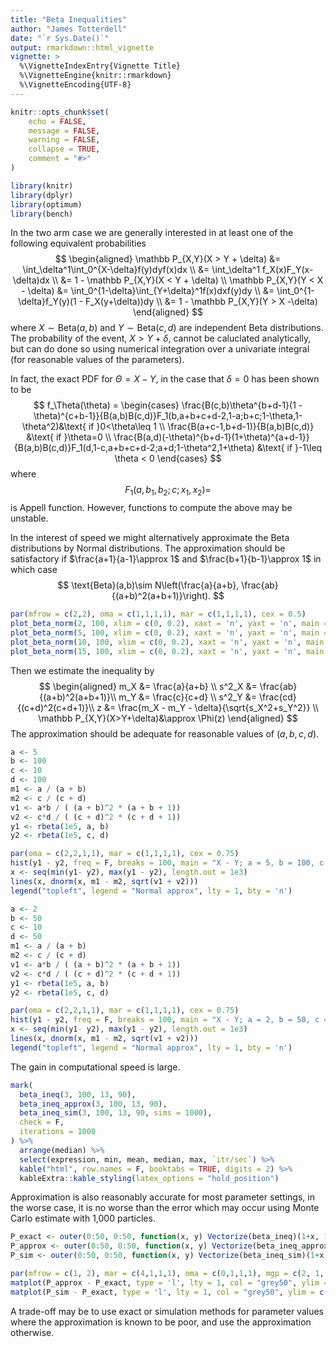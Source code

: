 ```yaml
---
title: "Beta Inequalities"
author: "James Totterdell"
date: "`r Sys.Date()`"
output: rmarkdown::html_vignette
vignette: >
  %\VignetteIndexEntry{Vignette Title}
  %\VignetteEngine{knitr::rmarkdown}
  %\VignetteEncoding{UTF-8}
---
```


```r
knitr::opts_chunk$set(
	echo = FALSE,
	message = FALSE,
	warning = FALSE,
	collapse = TRUE,
	comment = "#>"
)
```


```r
library(knitr)
library(dplyr)
library(optimum)
library(bench)
```

In the two arm case we are generally interested in at least one of the following equivalent probabilities
$$
\begin{aligned}
\mathbb P_{X,Y}(X > Y + \delta) &= \int_\delta^1\int_0^{X-\delta}f(y)dyf(x)dx \\
&= \int_\delta^1 f_X(x)F_Y(x-\delta)dx \\
&= 1 - \mathbb P_{X,Y}(X < Y + \delta) \\
\mathbb P_{X,Y}(Y < X - \delta) &= \int_0^{1-\delta}\int_{Y+\delta}^1f(x)dxf(y)dy \\
&= \int_0^{1-\delta}f_Y(y)(1 - F_X(y+\delta))dy \\
&= 1 - \mathbb P_{X,Y}(Y > X -\delta)
\end{aligned}
$$
where $X\sim\text{Beta}(a,b)$ and $Y\sim\text{Beta}(c,d)$ are independent Beta distributions. The probability of the event, $X>Y+\delta$, cannot be caluclated analytically, but can do done so using numerical integration over a univariate integral (for reasonable values of the parameters).

In fact, the exact PDF for $\Theta = X - Y$, in the case that $\delta=0$ has been shown to be
$$
f_\Theta(\theta) = \begin{cases}
\frac{B(c,b)\theta^{b+d-1}(1 - \theta)^{c+b-1}}{B(a,b)B(c,d)}F_1(b,a+b+c+d-2,1-a;b+c;1-\theta,1-\theta^2)&\text{ if }0<\theta\leq 1 \\
\frac{B(a+c-1,b+d-1)}{B(a,b)B(c,d)} &\text{ if }\theta=0 \\
\frac{B(a,d)(-\theta)^{b+d-1}(1+\theta)^{a+d-1}}{B(a,b)B(c,d)}F_1(d,1-c,a+b+c+d-2;a+d;1-\theta^2,1+\theta) &\text{ if }-1\leq \theta < 0
\end{cases}
$$
where
$$
F_1(a,b_1,b_2;c;x_1,x_2) = 
$$
is Appell function. However, functions to compute the above may be unstable.

In the interest of speed we might alternatively approximate the Beta distributions by Normal distributions. The approximation should be satisfactory if $\frac{a+1}{a-1}\approx 1$ and $\frac{b+1}{b-1}\approx 1$ in which case
$$
\text{Beta}(a,b)\sim N\left(\frac{a}{a+b}, \frac{ab}{(a+b)^2(a+b+1)}\right).
$$


```r
par(mfrow = c(2,2), oma = c(1,1,1,1), mar = c(1,1,1,1), cex = 0.5)
plot_beta_norm(2, 100, xlim = c(0, 0.2), xaxt = 'n', yaxt = 'n', main = "Beta(2,100)")
plot_beta_norm(5, 100, xlim = c(0, 0.2), xaxt = 'n', yaxt = 'n', main = "Beta(5,100)")
plot_beta_norm(10, 100, xlim = c(0, 0.2), xaxt = 'n', yaxt = 'n', main = "Beta(10,100)")
plot_beta_norm(15, 100, xlim = c(0, 0.2), xaxt = 'n', yaxt = 'n', main = "Beta(15,100)")
```

Then we estimate the inequality by
$$
\begin{aligned}
m_X &= \frac{a}{a+b} \\
s^2_X &= \frac{ab}{(a+b)^2(a+b+1)}\\
m_Y &= \frac{c}{c+d} \\
s^2_Y &= \frac{cd}{(c+d)^2(c+d+1)}\\
z &= \frac{m_X - m_Y - \delta}{\sqrt{s_X^2+s_Y^2}} \\
\mathbb P_{X,Y}(X>Y+\delta)&\approx \Phi(z)
\end{aligned}
$$
The approximation should be adequate for reasonable values of $(a,b,c,d)$.

```r
a <- 5
b <- 100
c <- 10
d <- 100
m1 <- a / (a + b)
m2 <- c / (c + d)
v1 <- a*b / ( (a + b)^2 * (a + b + 1))
v2 <- c*d / ( (c + d)^2 * (c + d + 1))
y1 <- rbeta(1e5, a, b)
y2 <- rbeta(1e5, c, d)

par(oma = c(2,2,1,1), mar = c(1,1,1,1), cex = 0.75)
hist(y1 - y2, freq = F, breaks = 100, main = "X - Y; a = 5, b = 100, c = 10, d = 100")
x <- seq(min(y1- y2), max(y1 - y2), length.out = 1e3)
lines(x, dnorm(x, m1 - m2, sqrt(v1 + v2)))
legend("topleft", legend = "Normal approx", lty = 1, bty = 'n')

a <- 2
b <- 50
c <- 10
d <- 50
m1 <- a / (a + b)
m2 <- c / (c + d)
v1 <- a*b / ( (a + b)^2 * (a + b + 1))
v2 <- c*d / ( (c + d)^2 * (c + d + 1))
y1 <- rbeta(1e5, a, b)
y2 <- rbeta(1e5, c, d)

par(oma = c(2,2,1,1), mar = c(1,1,1,1), cex = 0.75)
hist(y1 - y2, freq = F, breaks = 100, main = "X - Y; a = 2, b = 50, c = 10, d = 50")
x <- seq(min(y1- y2), max(y1 - y2), length.out = 1e3)
lines(x, dnorm(x, m1 - m2, sqrt(v1 + v2)))
legend("topleft", legend = "Normal approx", lty = 1, bty = 'n')
```


The gain in computational speed is large.

```r
mark(
  beta_ineq(3, 100, 13, 90),
  beta_ineq_approx(3, 100, 13, 90),
  beta_ineq_sim(3, 100, 13, 90, sims = 1000),
  check = F,
  iterations = 1000
) %>%
  arrange(median) %>%
  select(expression, min, mean, median, max, `itr/sec`) %>%
  kable("html", row.names = F, booktabs = TRUE, digits = 2) %>%
  kableExtra::kable_styling(latex_options = "hold_position")
```

Approximation is also reasonably accurate for most parameter settings, in the worse case, it is no worse than the error which may occur using Monte Carlo estimate with 1,000 particles.

```r
P_exact <- outer(0:50, 0:50, function(x, y) Vectorize(beta_ineq)(1+x, 1+50-x, 1+y, 1+50-y))
P_approx <- outer(0:50, 0:50, function(x, y) Vectorize(beta_ineq_approx)(1+x, 1+50-x, 1+y, 1+50-y))
P_sim <- outer(0:50, 0:50, function(x, y) Vectorize(beta_ineq_sim)(1+x, 1+50-x, 1+y, 1+50-y, sims = 1000))

par(mfrow = c(1, 2), mar = c(4,1,1,1), oma = c(0,1,1,1), mgp = c(2, 1, 0), cex = 0.7)
matplot(P_approx - P_exact, type = 'l', lty = 1, col = "grey50", ylim = c(-0.08, 0.08), main = "Approx", xlab = "a")
matplot(P_sim - P_exact, type = 'l', lty = 1, col = "grey50", ylim = c(-0.08, 0.08), main = "Sim (N = 1,000)", xlab = "a")
```

A trade-off may be to use exact or simulation methods for parameter values where the approximation is known to be poor, and use the approximation otherwise.
